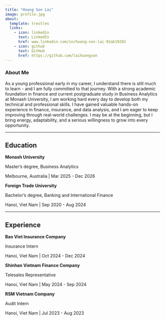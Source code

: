 ```yaml
---
title: "Hoang Son Lai"
image: profile.jpg
about:
  template: trestles
  links:
    - icon: linkedin
      text: LinkedIn
      href: www.linkedin.com/in/hoang-son-lai-92ab19282
    - icon: github
      text: GitHub
      href: https://github.com/laihoangson
---
```


### About Me

As a young professional early in my career, I understand there is still much to learn - and I am fully committed to that journey. With a strong academic foundation in finance and current postgraduate study in Business Analytics at Monash University, I am working hard every day to develop both my technical and professional skills. I have gained valuable hands-on experience in finance, insurance, and data analysis, and I am eager to keep improving through real-world challenges. I may be at the beginning, but I bring energy, adaptability, and a serious willingness to grow into every opportunity.

---

## Education

**Monash University**  

Master's degree, Business Analytics 

Melbourne, Australia | Mar 2025 - Dec 2026

**Foreign Trade University**  

Bachelor's degree, Banking and International Finance

Hanoi, Viet Nam | Sep 2020 - Aug 2024

---

## Experience

**Bao Viet Insurance Company**  

Insurance Intern

Hanoi, Viet Nam | Oct 2024 - Dec 2024

**Shinhan Vietnam Finance Company**

Telesales Representative

Hanoi, Viet Nam | May 2024 - Sep 2024

**RSM Vietnam Company**  

Audit Intern

Hanoi, Viet Nam | Jul 2023 - Aug 2023

